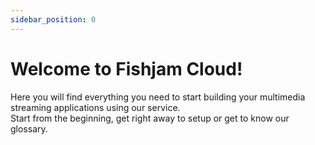 ```yaml
---
sidebar_position: 0
---
```



# Welcome to Fishjam Cloud!

Here you will find everything you need to start building your multimedia streaming applications using our service.  
Start from the beginning, get right away to setup or get to know our glossary.

<QuickNavigation items={items} />

